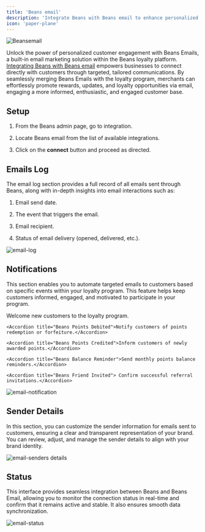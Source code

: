 ```yaml
---
title: 'Beans email'
description: 'Integrate Beans with Beans email to enhance personalized email marketing.'
icon: 'paper-plane'
---
```


<Frame>
  <img
    src="/assets/images/integrations/beansemail/hero.webp"
    alt="Beansemail"
    title="Beansemail"
    style={{ borderRadius: '0.5rem' }}
  />
</Frame>

Unlock the power of personalized customer engagement with Beans Emails, a built-in email marketing solution within the
Beans loyalty platform. [Integrating Beans with Beans email](https://www.trybeans.com/integrations/trellis:foxx) empowers businesses to connect directly with customers through targeted, tailored communications. By seamlessly merging Beans Emails with the loyalty program, merchants can effortlessly promote rewards, updates, and loyalty opportunities via email, engaging a more informed, enthusiastic, and engaged customer base.

## Setup

1. From the Beans admin page, go to integration.

2. Locate Beans email from the list of available integrations.

3. Click on the **connect** button and proceed as directed.

## Emails Log

The email log section provides a full record of all emails sent through Beans, along with in-depth insights into email interactions such as:

1. Email send date.

2. The event that triggers the email.

3. Email recipient.

4. Status of email delivery (opened, delivered, etc.).

<Frame>
  <img src="/assets/images/integrations/beansemail/email-log.webp" alt="email-log" style={{ borderRadius: '0.5rem' }} />
</Frame>

## Notifications

This section enables you to automate targeted emails to customers based on specific events within your loyalty program. This feature helps keep customers informed, engaged, and motivated to participate in your program.

<AccordionGroup>

<Accordion title="Beans Member Created">Welcome new customers to the loyalty program.</Accordion>

    <Accordion title="Beans Points Debited">Notify customers of points redemption or forfeiture.</Accordion>

    <Accordion title="Beans Points Credited">Inform customers of newly awarded points.</Accordion>

    <Accordion title="Beans Balance Reminder">Send monthly points balance reminders.</Accordion>

    <Accordion title="Beans Friend Invited"> Confirm successful referral invitations.</Accordion>

</AccordionGroup>

<Frame>
  <img
    src="/assets/images/integrations/beansemail/email-notification.webp"
    alt="email-notification"
    style={{ borderRadius: '0.5rem' }}
  />
</Frame>

## Sender Details

In this section, you can customize the sender information for emails sent to customers, ensuring a clear and
transparent representation of your brand. You can review, adjust, and manage the sender details to align with your brand identity.

<Frame>
  <img
    src="/assets/images/integrations/beansemail/email-senders details.webp"
    alt="email-senders details"
    title="email-senders details"
    style={{ borderRadius: '0.5rem' }}
  />
</Frame>

## Status

This interface provides seamless integration between Beans and Beans Email, allowing you to monitor the connection status in real-time and confirm that it remains active and stable. It also ensures smooth data synchronization.

<Frame>
  <img
    src="/assets/images/integrations/beansemail/email-status.webp"
    alt="email-status"
    style={{ borderRadius: '0.5rem' }}
  />
</Frame>
